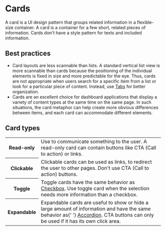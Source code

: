 # Cards

A card is a UI design pattern that groups related information in a flexible-size container. A card is a container for a few short, related pieces of information. Cards don't have a style pattern for texts and included information.

## Best practices

- Card layouts are less scannable than lists. A standard vertical list view is more scannable than cards because the positioning of the individual elements is fixed in size and more predictable for the eye. Thus, cards are not appropriate when users search for a specific item from a list or look for a particular piece of content. Instead, use [Tabs](/components/tabs) for better organization.
- Cards are an excellent choice for dashboard applications that display a variety of content types at the same time on the same page. In such situations, the card metaphor can help create more obvious differences between items, and each card can accommodate different elements.

## Card types

<table>
  <tbody>
    <tr>
      <th width={160}>Read-only</th>
      <td>
        Use to communicate something to the user. A read-only card can contain buttons like CTA (Call to action) or
        links.
      </td>
    </tr>
    <tr>
      <th>Clickable</th>
      <td>
        Clickable cards can be used as links, to redirect the user to other pages. Don't use CTA (Call to action)
        buttons.
      </td>
    </tr>
    <tr>
      <th>Toggle</th>
      <td>
        Toggle cards have the same behavior as <a href='/components/checkbox'>Checkbox</a>. Use toggle card when the
        selection needs more information than a checkbox.
      </td>
    </tr>
    <tr>
      <th>Expandable</th>
      <td>
        Expandable cards are useful to show or hide a large amount of information and have the same behavior as{' '}
        <a href='/components/accordion'>Accordion</a>. CTA buttons can only be used if it has its own click area.
      </td>
    </tr>
  </tbody>
</table>
